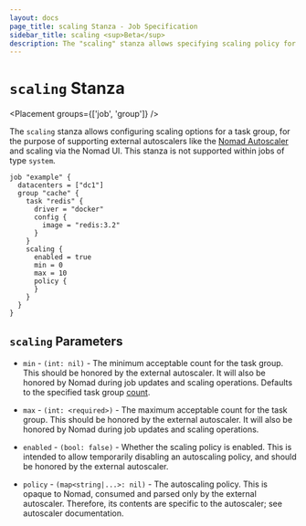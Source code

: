 ```yaml
---
layout: docs
page_title: scaling Stanza - Job Specification
sidebar_title: scaling <sup>Beta</sup>
description: The "scaling" stanza allows specifying scaling policy for a task group
---
```


# `scaling` Stanza

<Placement groups={['job', 'group']} />

The `scaling` stanza allows configuring scaling options for a task group, for the purpose
of supporting external autoscalers like the [Nomad Autoscaler](https://github.com/hashicorp/nomad-autoscaler)
and scaling via the Nomad UI. This stanza is not supported within jobs of type `system`.

```hcl
job "example" {
  datacenters = ["dc1"]
  group "cache" {
    task "redis" {
      driver = "docker"
      config {
        image = "redis:3.2"
      }
    }
    scaling {
      enabled = true
      min = 0
      max = 10
      policy {
      }
    }
  }
}
```

## `scaling` Parameters

- `min` - <code>(int: nil)</code> - The minimum acceptable count for the task group.
  This should be honored by the external autoscaler. It will also be honored by Nomad
  during job updates and scaling operations. Defaults to the specified task group [count][].

- `max` - <code>(int: &lt;required&gt;)</code> - The maximum acceptable count for the task group.
  This should be honored by the external autoscaler. It will also be honored by Nomad
  during job updates and scaling operations.

- `enabled` - <code>(bool: false)</code> - Whether the scaling policy is enabled.
  This is intended to allow temporarily disabling an autoscaling policy, and should be
  honored by the external autoscaler.

- `policy` - <code>(map<string|...>: nil)</code> - The autoscaling policy. This is
  opaque to Nomad, consumed and parsed only by the external autoscaler. Therefore,
  its contents are specific to the autoscaler; see autoscaler documentation.

[count]: /docs/job-specification/group/#count 'Nomad Task Group specification'
